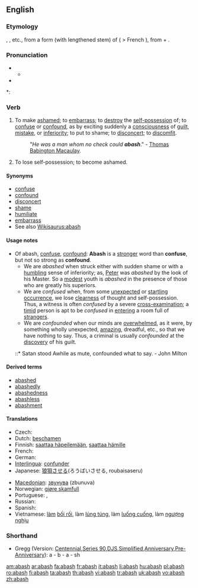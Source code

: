 ==English==

===Etymology===
{{etyl|enm}} {{term|abaissen}}, {{term|abaisshen}}, {{term|abashen}} etc., from a form (with lengthened stem) of {{etyl|fro}} {{term|esbaïr||}} ( > French {{term|ébahir}}), from {{term|es}} + {{term|bair||to [[astonish]]}}.

===Pronunciation===
* {{a|RP}}
** {{IPA|/əˈbæʃ/}}
* {{audio|en-us-abash.ogg|Audio (US)}}

*: {{rhymes|æʃ}}

===Verb===
{{en-verb|abash|es}}

# {{transitive}} To make [[ashamed]]; to [[embarrass]]; to [[destroy]] the [[self-possession]] of; to [[confuse]] or [[confound]], as by exciting suddenly a [[consciousness]] of [[guilt]], [[mistake]], or [[inferiority]]; to put to shame; to [[disconcert]]; to [[discomfit]].
#: "''He was a man whom no check could '''abash'''''." - [[w:Thomas Babington Macaulay|Thomas Babington Macaulay]].
# {{intransitive}} {{obsolete}} To lose self-possession; to become ashamed.

====Synonyms====
* [[confuse]]
* [[confound]]
* [[disconcert]]
* [[shame]]
* [[humiliate]]
* [[embarrass]]
* See also [[Wikisaurus:abash]]

====Usage notes====
* Of abash, [[confuse]], [[confound]]: '''Abash''' is a [[stronger]] word than '''confuse''', but not so strong as '''confound'''.
** We are ''abashed'' when struck either with sudden shame or with a [[humbling]] sense of inferiority; as, [[Peter]] was ''abashed'' by the look of his Master. So a [[modest]] youth is ''abashed'' in the presence of those who are greatly his superiors.
** We are ''confused'' when, from some [[unexpected]] or [[startling]] [[occurrence]], we lose [[clearness]] of thought and self-possession. Thus, a witness is often ''confused'' by a severe [[cross-]]examination; a [[timid]] person is apt to be ''confused'' in [[entering]] a room full of [[strangers]].
** We are ''confounded'' when our minds are [[overwhelmed]], as it were, by something wholly unexpected, [[amazing]], dreadful, etc., so that we have nothing to say. Thus, a criminal is usually ''confounded'' at the [[discovery]] of his guilt.
*::* Satan stood Awhile as mute, confounded what to say. - John Milton

====Derived terms====
* [[abashed]]
* [[abashedly]]
* [[abashedness]]
* [[abashless]]
* [[abashment]]

====Translations====
{{trans-top|to make ashamed, to embarrass}}
* Czech: {{t-|cs|zahanbit}}
* Dutch: [[beschamen]]
* Finnish: [[saattaa häpeilemään]], [[saattaa hämille]]
* French: {{t+|fr|confondre}}
* German: {{t+|de|beschämen}}
* [[Interlingua]]: [[confunder]]
* Japanese: [[狼狽]]させる(ろうばいさせる, roubaisaseru)
{{trans-mid}}
* [[Macedonian]]: [[звунува]] (zbunuva)
* Norwegian: [[gjøre skamfull]]
* Portuguese: {{t+|pt|envergonhar}}, {{t+|pt|confundir}}
* Russian: {{t+|ru|смущать|sc=Cyrl}}
* Spanish: {{t-|es|confundir}}
* Vietnamese: [[làm]] [[bối rối]], làm [[lúng túng]], làm [[luống cuống]], làm [[ngượng nghịu]]
{{trans-bottom}}

===Shorthand===

* Gregg (Version: [http://en.wikipedia.org/wiki/Gregg_Shorthand#Centennial_Gregg_Shorthand Centennial],[http://en.wikipedia.org/wiki/Gregg_Shorthand#Series_90_Gregg_Shorthand Series 90],[http://en.wikipedia.org/wiki/Gregg_Shorthand#Diamond_Jubilee_Gregg_Shorthand  DJS],[http://en.wikipedia.org/wiki/Gregg_Shorthand#Simplified_Gregg_Shorthand Simplified],[http://en.wikipedia.org/wiki/Gregg_Shorthand#Anniversary_Gregg_Shorthand Anniversary],[http://en.wikipedia.org/wiki/Gregg_Shorthand#Pre-Anniversary_Gregg_Shorthand Pre-Anniversary]): a - b - a - sh

[[am:abash]]
[[ar:abash]]
[[fa:abash]]
[[fr:abash]]
[[it:abash]]
[[li:abash]]
[[hu:abash]]
[[pl:abash]]
[[ro:abash]]
[[fi:abash]]
[[ta:abash]]
[[th:abash]]
[[vi:abash]]
[[tr:abash]]
[[uk:abash]]
[[vo:abash]]
[[zh:abash]]